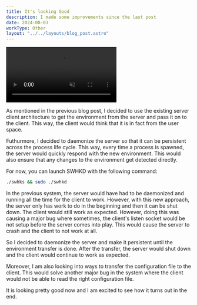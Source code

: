 ```yaml
---
title: It's looking Good
description: I made some improvements since the last post
date: 2024-08-03
workType: Other
layout: "../../layouts/blog_post.astro"
---
```


<video src="/vids/swhkd_demo_improved.mp4" autoplay muted></video>

As mentioned in the previous blog post, I decided to use the existing server client architecture to get the environment from the server and pass it on to the client. This way, the client would think that it is in fact from the user space.

Futhurmore, I decided to daemonize the server so that it can be persistent across the process life cycle. This way, every time a process is spawned, the server would quickly respond with the new environment. This would also ensure that any changes to the environment get detected directly.

For now, you can launch SWHKD with the following command:

```bash
./swhks && sudo ./swhkd
```

In the previous system, the server would have had to be daemonized and running all the time for the client to work. However, with this new approach, the server only has work to do in the beginning and then it can be shut down. The client would still work as expected.
However, doing this was causing a major bug where sometimes, the client's listen
socket would be not setup before the server comes into play. This would cause the server to crash and the client to not work at all.

So I decided to daemonize the server and make it persistent until the environment transfer is done. After the transfer, the server would shut down and the client would continue to work as expected.

Moreover, I am also looking into ways to transfer the configuration file to the client. This would solve another major bug in the system where the client would not be able to read the right configuration file.

It is looking pretty good now and I am excited to see how it turns out in the end.
